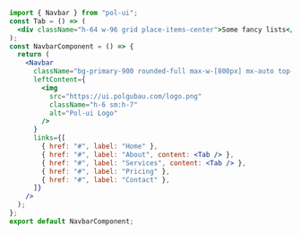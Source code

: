 ```jsx
import { Navbar } from "pol-ui";
const Tab = () => (
  <div className="h-64 w-96 grid place-items-center">Some fancy lists</div>
);
const NavbarComponent = () => {
  return (
    <Navbar
      className="bg-primary-900 rounded-full max-w-[800px] mx-auto top-5"
      leftContent={
        <img
          src="https://ui.polgubau.com/logo.png"
          className="h-6 sm:h-7"
          alt="Pol-ui Logo"
        />
      }
      links={[
        { href: "#", label: "Home" },
        { href: "#", label: "About", content: <Tab /> },
        { href: "#", label: "Services", content: <Tab /> },
        { href: "#", label: "Pricing" },
        { href: "#", label: "Contact" },
      ]}
    />
  );
};
export default NavbarComponent;
```
